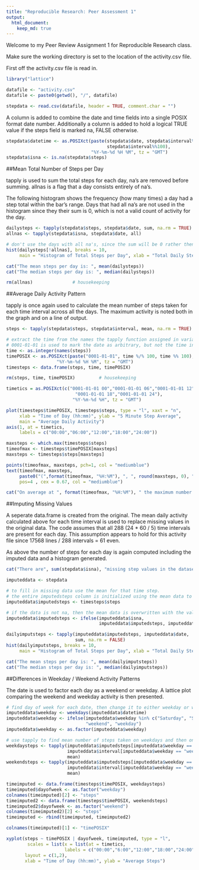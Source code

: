 ```yaml
---
title: "Reproducible Research: Peer Assessment 1"
output: 
  html_document:
    keep_md: true
---
```


Welcome to my Peer Review Assignment 1 for Reproducible Research class.

Make sure the working directory is set to the location of the activity.csv file.

First off the activity.csv file is read in.
```r
library("lattice")

datafile <- "activity.csv"
datafile <- paste0(getwd(), "/", datafile)

stepdata <- read.csv(datafile, header = TRUE, comment.char = "")
```

A column is added to combine the date and time fields into a single POSIX format
date number.
Additionally a column is added to hold a logical TRUE value if the
steps field is marked na, FALSE otherwise.

```r
stepdata$datetime <- as.POSIXct(paste(stepdata$date, stepdata$interval%/%100,
                                      stepdata$interval%%100),
                                "%Y-%m-%d %H %M", tz = "GMT")
stepdata$isna <- is.na(stepdata$steps)
```

##Mean Total Number of Steps per Day

tapply is used to sum the total steps for each day, na's are removed before
summing.
allnas is a flag that a day consists entirely of na's.

The following histogram shows the frequency (how many times) a day had a step
total within the bar's range. Days that had all na's are not used in the
histogram since they their sum is 0, which is not a valid count of activity for
the day.

```r
dailysteps <- tapply(stepdata$steps, stepdata$date, sum, na.rm = TRUE)
allnas <- tapply(stepdata$isna, stepdata$date, all)

# don't use the days with all na's, since the sum will be 0 rather then na
hist(dailysteps[!allnas], breaks = 10,
     main = "Histogram of Total Steps per Day", xlab = "Total Daily Steps")

cat("The mean steps per day is: ", mean(dailysteps))
cat("The median steps per day is: ", median(dailysteps))

rm(allnas)               # housekeeping
```

##Average Daily Activity Pattern

tapply is once again used to calculate the mean number of steps taken for each
time interval across all the days. The maximum activity is noted both in the
graph and on a line of output.

```r
steps <- tapply(stepdata$steps, stepdata$interval, mean, na.rm = TRUE)

# extract the time from the names the tapply function assigned in variable steps
# 0001-01-01 is used to mark the date as arbitrary, but not the time info
time <- as.integer(names(steps))
timePOSIX <- as.POSIXct(paste("0001-01-01", time %/% 100, time %% 100),
                   "%Y-%m-%d %H %M", tz = "GMT")
timesteps <- data.frame(steps, time, timePOSIX)

rm(steps, time, timePOSIX)         # housekeeping

timetics = as.POSIXct(c("0001-01-01 00","0001-01-01 06","0001-01-01 12",
                          "0001-01-01 18","0001-01-01 24"), 
                         "%Y-%m-%d %H", tz = "GMT")

plot(timesteps$timePOSIX, timesteps$steps, type = "l", xaxt = "n",
     xlab = "Time of Day (hh:mm)", ylab = "5 Minute Step Average",
     main = "Average Daily Activity")
axis(1, at = timetics,
     labels = c("00:00","06:00","12:00","18:00","24:00"))

maxsteps <- which.max(timesteps$steps)
timeofmax <- timesteps$timePOSIX[maxsteps]
maxsteps <- timesteps$steps[maxsteps]

points(timeofmax, maxsteps, pch=1, col = "mediumblue")
text(timeofmax, maxsteps,
     paste0("(",format(timeofmax, "%H:%M"), ", ", round(maxsteps, 0), ")" ),
     pos=4 , cex = 0.67, col = "mediumblue")

cat("On average at ", format(timeofmax, "%H:%M"), " the maximum number of steps, ", round(maxsteps, 0), ", occurred.", sep = "")

```

##Imputing Missing Values

A seperate data.frame is created from the original. The mean daily activity
calculated above for each time interval is used to replace missing values in
the original data.
The code assumes that all 288 (24 * 60 / 5) time intervals are present for each
day. This assumption appears to hold for this activity file since
17568 lines / 288 intervals = 61 even.

As above the number of steps for each day is again computed including the 
imputed data and a histogram generated.

```r
 
cat("There are", sum(stepdata$isna), "missing step values in the dataset")

imputeddata <- stepdata

# to fill in missing data use the mean for that time step.
# the entire imputedsteps column is initialized using the mean data to fill it 
imputeddata$imputedsteps <- timesteps$steps

# if the data is not na, then the mean data is overwritten with the valid value
imputeddata$imputedsteps <- ifelse(imputeddata$isna, 
                                   imputeddata$imputedsteps, imputeddata$steps)

dailyimputsteps <- tapply(imputeddata$imputedsteps, imputeddata$date,
                          sum, na.rm = FALSE)
hist(dailyimputsteps, breaks = 10,
     main = "Histogram of Total Steps per Day", xlab = "Total Daily Steps")

cat("The mean steps per day is: ", mean(dailyimputsteps))
cat("The median steps per day is: ", median(dailyimputsteps))

```

##Differences in Weekday / Weekend Activity Patterns

The date is used to factor each day as a weekend or weekday.
A lattice plot comparing the weekend and weekday activity is then presented.

```r

# find day of week for each date, then change it to either weekday or weekend
imputeddata$weekday <- weekdays(imputeddata$datetime)
imputeddata$weekday <- ifelse(imputeddata$weekday %in% c("Saturday", "Sunday"),
                              "weekend", "weekday")
imputeddata$weekday <- as.factor(imputeddata$weekday)

# use tapply to find mean number of steps taken on weekdays and then on weekends
weekdaysteps <- tapply(imputeddata$imputedsteps[imputeddata$weekday == "weekday"],
                       imputeddata$interval[imputeddata$weekday == "weekday"],
                       mean)
weekendsteps <- tapply(imputeddata$imputedsteps[imputeddata$weekday == "weekend"],
                       imputeddata$interval[imputeddata$weekday == "weekend"],
                       mean)

timeimputed <- data.frame(timesteps$timePOSIX, weekdaysteps)
timeimputed$dayofweek <- as.factor("weekday")
colnames(timeimputed)[2] <- "steps"
timeimputed2 <- data.frame(timesteps$timePOSIX, weekendsteps)
timeimputed2$dayofweek <- as.factor("weekend")
colnames(timeimputed2)[2] <- "steps"
timeimputed <- rbind(timeimputed, timeimputed2)

colnames(timeimputed)[1] <- "timePOSIX"

xyplot(steps ~ timePOSIX | dayofweek, timeimputed, type = "l", 
        scales = list(x = list(at = timetics,
                      labels = c("00:00","6:00","12:00","18:00","24:00"))),
       layout = c(1,2),
       xlab = "Time of Day (hh:mm)", ylab = "Average Steps")
```